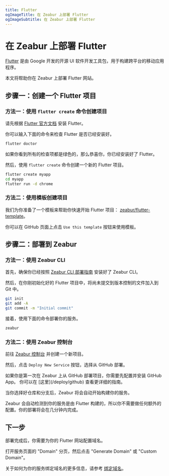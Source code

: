 ```yaml
---
title: Flutter
ogImageTitle: 在 Zeabur 上部署 Flutter
ogImageSubtitle: 在 Zeabur 上部署 Flutter
---
```



# 在 Zeabur 上部署 Flutter

[Flutter](https://flutter.dev) 是由 Google 开发的开源 UI 软件开发工具包，用于构建跨平台的移动应用程序。

本文将帮助你在 Zeabur 上部署 Flutter 网站。

## 步骤一：创建一个 Flutter 项目

### 方法一：使用 `flutter create` 命令创建项目

请先根据 [Flutter 官方文档](https://docs.flutter.dev/get-started/install) 安装 Flutter。

你可以输入下面的命令来检查 Flutter 是否已经安装好。

```bash
flutter doctor
```

如果你看到所有的检查项都是绿色的，那么恭喜你，你已经安装好了 Flutter。

然后，使用 `flutter create` 命令创建一个新的 Flutter 项目。

```bash
flutter create myapp
cd myapp
flutter run -d chrome
```

### 方法二：使用模板创建项目

我们为你准备了一个模板来帮助你快速开始 Flutter 项目： [zeabur/flutter-template](https://github.com/zeabur/flutter-template)。

你可以在 GitHub 页面上点击 `Use this template` 按钮来使用模板。

## 步骤二：部署到 Zeabur

### 方法一：使用 Zeabur CLI

首先，确保你已经按照 [Zeabur CLI 部署指南](/deploy/deploy-in-cli) 安装好了 Zeabur CLI。

然后，在你刚初始化好的 Flutter 项目中，将尚未提交到版本控制的文件加入到 Git 中。

```bash
git init
git add -A
git commit -m "Initial commit"
```

接着，使用下面的命令部署你的服务。

```bash
zeabur
```

### 方法二：使用 Zeabur 控制台

前往 [Zeabur 控制台](https://dash.zeabur.com) 并创建一个新项目。

然后，点击 `Deploy New Service` 按钮，选择从 GitHub 部署。

<Callout>
    如果你是第一次在 Zeabur 上从 GitHub 部署项目，你需要先配置并安装 GitHub App。
    你可以在 [这里](/deploy/github) 查看更详细的指南。
</Callout>

当你选择好仓库和分支后，Zeabur 将会自动开始构建你的服务。

Zeabur 会自动检测到你的服务是由 Flutter 构建的，所以你不需要做任何额外的配置。你的部署将会在几分钟内完成。

## 下一步

部署完成后，你需要为你的 Flutter 网站配置域名。

打开服务页面的 "Domain" 分页，然后点击 "Generate Domain" 或 "Custom Domain"。

关于如何为你的服务绑定域名的更多信息，请参考 [绑定域名](/deploy/domain-binding)。
